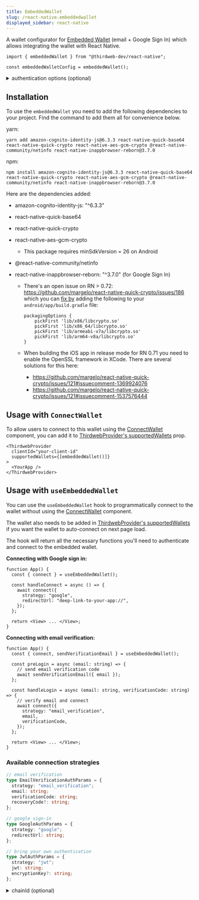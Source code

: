 ```yaml
---
title: EmbeddedWallet
slug: /react-native.embeddedwallet
displayed_sidebar: react-native
---
```



A wallet configurator for [Embedded Wallet](/wallet/embedded-wallet) (email + Google Sign In) which allows integrating the wallet with React Native.

```tsx
import { embeddedWallet } from "@thirdweb-dev/react-native";

const embeddedWalletConfig = embeddedWallet();
```

<CustomizeWalletConfiguratorRN
  config="embeddedWalletConfig"
  configurator="embeddedWallet"
  connectUI="embeddedWalletConnectUI"
  selectUI="embeddedWalletSelectUI"
/>

<details>
  <summary>authentication options (optional)</summary>
  <div>

Whether to show the Sign In with different providers.
Right now, only Google is supported.

To use this feature you will need to enable the `Embedded Wallets` service for your `clientId`
in your [Dashboard Settings](https://thirdweb.com/dashboard/settings) and you will need to allowlist
your app's `redirectUrl` (more on this below).

`redirectUrl`: The `redirectUrl` must be a deeplink your app supports. This
is going to be used to redirect back from the browser after logging in with Google.

We wrote [a short guide](/react-native/faq/deeplinks) to help you enable deep links support in your mobile app.

```ts
embeddedWallet({
  // highlight-start
  auth: {
    options: ["email", "google"],
    redirectUrl: "deep-link-to-your-app://",
  },
  // highlight-end
});
```

</div>
</details>

## Installation

To use the `embeddedWallet` you need to add the following dependencies to your project. Find the
command to add them all for convenience below.

yarn:

```yarn
yarn add amazon-cognito-identity-js@6.3.3 react-native-quick-base64 react-native-quick-crypto react-native-aes-gcm-crypto @react-native-community/netinfo react-native-inappbrowser-reborn@3.7.0
```

npm:

```npm
npm install amazon-cognito-identity-js@6.3.3 react-native-quick-base64 react-native-quick-crypto react-native-aes-gcm-crypto @react-native-community/netinfo react-native-inappbrowser-reborn@3.7.0
```

Here are the dependencies added:

- amazon-cognito-identity-js: "^6.3.3"
- react-native-quick-base64
- react-native-quick-crypto
- react-native-aes-gcm-crypto
  - This package requires minSdkVersion = 26 on Android
- @react-native-community/netinfo
- react-native-inappbrowser-reborn: "^3.7.0" (for Google Sign In)

  - There's an open issue on RN > 0.72: https://github.com/margelo/react-native-quick-crypto/issues/186 which you can [fix by](https://github.com/margelo/react-native-quick-crypto/issues/186#issuecomment-1663666739) adding the following to your `android/app/build.gradle` file:

    ```
    packagingOptions {
        pickFirst 'lib/x86/libcrypto.so'
        pickFirst 'lib/x86_64/libcrypto.so'
        pickFirst 'lib/armeabi-v7a/libcrypto.so'
        pickFirst 'lib/arm64-v8a/libcrypto.so'
    }
    ```

  - When building the iOS app in release mode for RN 0.71 you need to enable the OpenSSL framework in XCode. There are several solutions for this here:
    - https://github.com/margelo/react-native-quick-crypto/issues/121#issuecomment-1369924076
    - https://github.com/margelo/react-native-quick-crypto/issues/121#issuecomment-1537576444

## Usage with `ConnectWallet`

To allow users to connect to this wallet using the [ConnectWallet](/react-native/react-native.connectwallet) component, you can add it to [ThirdwebProvider's supportedWallets](/react/react.thirdwebprovider#supportedwallets-optional) prop.

```tsx
<ThirdwebProvider
  clientId="your-client-id"
  supportedWallets={[embeddedWallet()]}
>
  <YourApp />
</ThirdwebProvider>
```

## Usage with `useEmbeddedWallet`

You can use the `useEmbeddedWallet` hook to programmatically connect to the wallet without using the [ConnectWallet](/react/react.connectwallet) component.

The wallet also needs to be added in [ThirdwebProvider's supportedWallets](/react/react.thirdwebprovider#supportedwallets-optional) if you want the wallet to auto-connect on next page load.

The hook will return all the necessary functions you'll need to authenticate and connect to the embedded wallet.

**Connecting with Google sign in:**

```tsx
function App() {
  const { connect } = useEmbeddedWallet();

  const handleConnect = async () => {
    await connect({
      strategy: "google",
      redirectUrl: "deep-link-to-your-app://",
    });
  };

  return <View> ... </View>;
}
```

**Connecting with email verification:**

```tsx
function App() {
  const { connect, sendVerificationEmail } = useEmbeddedWallet();

  const preLogin = async (email: string) => {
    // send email verification code
    await sendVerificationEmail({ email });
  };

  const handleLogin = async (email: string, verificationCode: string) => {
    // verify email and connect
    await connect({
      strategy: "email_verification",
      email,
      verificationCode,
    });
  };

  return <View> ... </View>;
}
```

### Available connection strategies

```ts
// email verification
type EmailVerificationAuthParams = {
  strategy: "email_verification";
  email: string;
  verificationCode: string;
  recoveryCode?: string;
};

// google sign-in
type GoogleAuthParams = {
  strategy: "google";
  redirectUrl: string;
};

// bring your own authentication
type JwtAuthParams = {
  strategy: "jwt";
  jwt: string;
  encryptionKey?: string;
};
```

<details>
  <summary>chainId (optional)</summary>
<div>

If `chainId` is provided, wallet will be connected to network with given `chainId`, else wallet will be connected to the `activeChain` by default.

</div>
</details>
